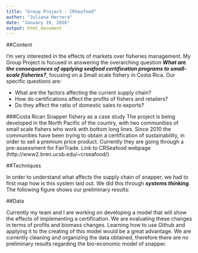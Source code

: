 ```yaml
---
title: "Group Project - CRSeafood"
author: "Juliana Herrera"
date: "January 19, 2016"
output: html_document
---
```


##Content

I'm very interested in the effects of markets over fisheries management. My Group Project is focused in answering the overarching question **_What are the consequences of applying seafood certification programs to 
small-scale fisheries?_**, focusing on a Small scale fishery in Costa Rica. Our specific questions are: 

  + What are the factors affecting the current supply chain?
  + How do certifications affect the profits of fishers and retailers?
  + Do they affect the ratio of domestic sales to exports?

###Costa Rican Snapper fishery as a case study
The project is being developed in the North Pacific of the country, with two communities of small scale fishers who work with bottom long lines. Since 2010 the communities have been trying to obtain a certification of sustainability, in order to sell a premium price product. Currently they are going through a pre-assessment for FairTrade. 
Link to CRSeafood webpage (http://www2.bren.ucsb.edu/~crseafood/)

##Techniques

In order to understand what affects the supply chain of snapper, we had to first map how is this system laid out. We did this through **_systems thinking_**. The following figure shows our preliminary results:

##Data

Currently my team and I are working on developing a model that will show the effects of implementing a certification. We are evaluating these changes in terms of profits and biomass changes. 
Learning how to use Github and applying it to the creating of this model would be a great advantage. We are currently cleaning and organizing the data obtained, therefore there are no preliminary results regarding the bio-economic model of snapper. 

